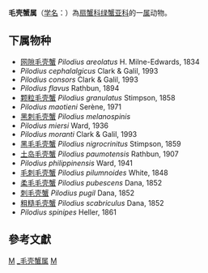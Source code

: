 {{Automatic taxobox
| taxon = Pilodius 
| authority = Dana, 1851
| image = Pilodius pugil.JPG
| image_caption = 刺毛壳蟹
}}
'''毛壳蟹属'''（[[学名|学名]]：{{lang|la|''Pilodius''}}）為[[扇蟹科|扇蟹科]][[绿蟹亚科|绿蟹亚科]]的一[[属|属]]动物。

==下属物种==
* [[网隙毛壳蟹|网隙毛壳蟹]] ''Pilodius areolatus'' H. Milne-Edwards, 1834
* ''Pilodius cephalalgicus'' Clark & Galil, 1993
* ''Pilodius consors'' Clark & Galil, 1993
* ''Pilodius flavus'' Rathbun, 1894
* [[颗粒毛壳蟹|颗粒毛壳蟹]] ''Pilodius granulatus'' Stimpson, 1858
* ''Pilodius maotieni'' Serène, 1971
* [[黑刺毛壳蟹|黑刺毛壳蟹]] ''Pilodius melanospinis''
* ''Pilodius miersi'' Ward, 1936
* ''Pilodius moranti'' Clark & Galil, 1993
* [[黑毛毛壳蟹|黑毛毛壳蟹]] ''Pilodius nigrocrinitus'' Stimpson, 1859
* [[土岛毛壳蟹|土岛毛壳蟹]] ''Pilodius paumotensis'' Rathbun, 1907
* ''Pilodius philippinensis'' Ward, 1941
* [[毛刺毛壳蟹|毛刺毛壳蟹]] ''Pilodius pilumnoides'' White, 1848
* [[柔毛毛壳蟹|柔毛毛壳蟹]] ''Pilodius pubescens'' Dana, 1852
* [[刺毛壳蟹|刺毛壳蟹]] ''Pilodius pugil'' Dana, 1852
* [[粗糙毛壳蟹|粗糙毛壳蟹]] ''Pilodius scabriculus'' Dana, 1852
* ''Pilodius spinipes'' Heller, 1861

==參考文獻==
{{reflist}}

{{taxonbar}}

[[Category:_扇蟹科|M]]
[[Category:_毛壳蟹属|]]
[[Category:1851年描述的分类群|M]]
